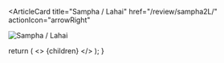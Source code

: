 <ArticleCard
  title="Sampha / Lahai"
  href="/review/sampha2L/"
  actionIcon="arrowRight"
>

![Sampha / Lahai](../../images/cd/sampha2L.jpg)

</ArticleCard>

  return (
    <>
      {children}
    </>
  );
}